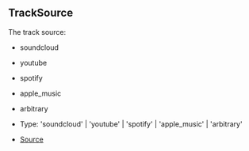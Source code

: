 ## TrackSource

The track source:
- soundcloud
- youtube
- spotify
- apple_music
- arbitrary

- Type: 'soundcloud' \| 'youtube' \| 'spotify' \| 'apple_music' \| 'arbitrary'

- [Source](https://github.com/Androz2091/discord-player/blob/cd18f37/packages/discord-player/src/types/types.ts#L64)